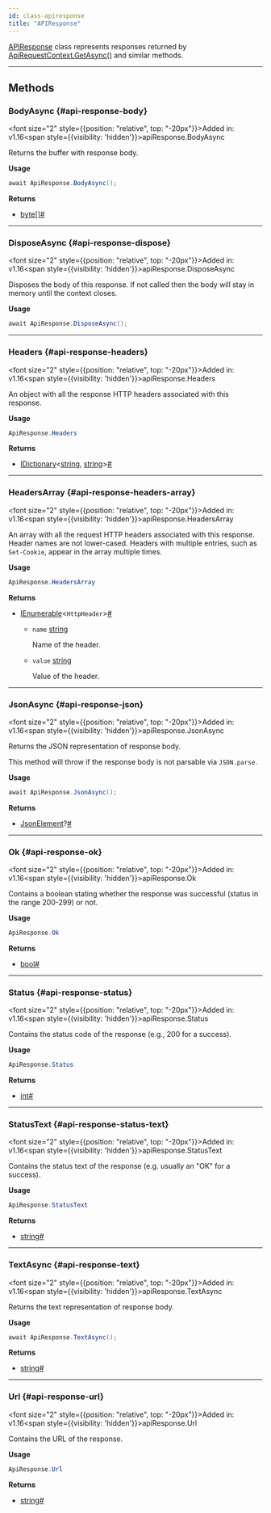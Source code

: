```yaml
---
id: class-apiresponse
title: "APIResponse"
---
```



[APIResponse] class represents responses returned by [ApiRequestContext.GetAsync()](/api/class-apirequestcontext.mdx#api-request-context-get) and similar methods.


---

## Methods

### BodyAsync {#api-response-body}

<font size="2" style={{position: "relative", top: "-20px"}}>Added in: v1.16</font><span style={{visibility: 'hidden'}}>apiResponse.BodyAsync</span>

Returns the buffer with response body.

**Usage**

```csharp
await ApiResponse.BodyAsync();
```

**Returns**
- [byte]&#91;&#93;<a aria-hidden="true" tabindex="-1" class="list-anchor-link" id="api-response-body-return"/><a href="#api-response-body-return" class="list-anchor">#</a>

---

### DisposeAsync {#api-response-dispose}

<font size="2" style={{position: "relative", top: "-20px"}}>Added in: v1.16</font><span style={{visibility: 'hidden'}}>apiResponse.DisposeAsync</span>

Disposes the body of this response. If not called then the body will stay in memory until the context closes.

**Usage**

```csharp
await ApiResponse.DisposeAsync();
```

---

### Headers {#api-response-headers}

<font size="2" style={{position: "relative", top: "-20px"}}>Added in: v1.16</font><span style={{visibility: 'hidden'}}>apiResponse.Headers</span>

An object with all the response HTTP headers associated with this response.

**Usage**

```csharp
ApiResponse.Headers
```

**Returns**
- [IDictionary]<[string], [string]><a aria-hidden="true" tabindex="-1" class="list-anchor-link" id="api-response-headers-return"/><a href="#api-response-headers-return" class="list-anchor">#</a>

---

### HeadersArray {#api-response-headers-array}

<font size="2" style={{position: "relative", top: "-20px"}}>Added in: v1.16</font><span style={{visibility: 'hidden'}}>apiResponse.HeadersArray</span>

An array with all the request HTTP headers associated with this response. Header names are not lower-cased. Headers with multiple entries, such as `Set-Cookie`, appear in the array multiple times.

**Usage**

```csharp
ApiResponse.HeadersArray
```

**Returns**
- [IEnumerable]<`HttpHeader`><a aria-hidden="true" tabindex="-1" class="list-anchor-link" id="api-response-headers-array-return"/><a href="#api-response-headers-array-return" class="list-anchor">#</a>
  - `name` [string]
    
    Name of the header.
  - `value` [string]
    
    Value of the header.

---

### JsonAsync {#api-response-json}

<font size="2" style={{position: "relative", top: "-20px"}}>Added in: v1.16</font><span style={{visibility: 'hidden'}}>apiResponse.JsonAsync</span>

Returns the JSON representation of response body.

This method will throw if the response body is not parsable via `JSON.parse`.

**Usage**

```csharp
await ApiResponse.JsonAsync();
```

**Returns**
- [JsonElement]?<a aria-hidden="true" tabindex="-1" class="list-anchor-link" id="api-response-json-return"/><a href="#api-response-json-return" class="list-anchor">#</a>

---

### Ok {#api-response-ok}

<font size="2" style={{position: "relative", top: "-20px"}}>Added in: v1.16</font><span style={{visibility: 'hidden'}}>apiResponse.Ok</span>

Contains a boolean stating whether the response was successful (status in the range 200-299) or not.

**Usage**

```csharp
ApiResponse.Ok
```

**Returns**
- [bool]<a aria-hidden="true" tabindex="-1" class="list-anchor-link" id="api-response-ok-return"/><a href="#api-response-ok-return" class="list-anchor">#</a>

---

### Status {#api-response-status}

<font size="2" style={{position: "relative", top: "-20px"}}>Added in: v1.16</font><span style={{visibility: 'hidden'}}>apiResponse.Status</span>

Contains the status code of the response (e.g., 200 for a success).

**Usage**

```csharp
ApiResponse.Status
```

**Returns**
- [int]<a aria-hidden="true" tabindex="-1" class="list-anchor-link" id="api-response-status-return"/><a href="#api-response-status-return" class="list-anchor">#</a>

---

### StatusText {#api-response-status-text}

<font size="2" style={{position: "relative", top: "-20px"}}>Added in: v1.16</font><span style={{visibility: 'hidden'}}>apiResponse.StatusText</span>

Contains the status text of the response (e.g. usually an "OK" for a success).

**Usage**

```csharp
ApiResponse.StatusText
```

**Returns**
- [string]<a aria-hidden="true" tabindex="-1" class="list-anchor-link" id="api-response-status-text-return"/><a href="#api-response-status-text-return" class="list-anchor">#</a>

---

### TextAsync {#api-response-text}

<font size="2" style={{position: "relative", top: "-20px"}}>Added in: v1.16</font><span style={{visibility: 'hidden'}}>apiResponse.TextAsync</span>

Returns the text representation of response body.

**Usage**

```csharp
await ApiResponse.TextAsync();
```

**Returns**
- [string]<a aria-hidden="true" tabindex="-1" class="list-anchor-link" id="api-response-text-return"/><a href="#api-response-text-return" class="list-anchor">#</a>

---

### Url {#api-response-url}

<font size="2" style={{position: "relative", top: "-20px"}}>Added in: v1.16</font><span style={{visibility: 'hidden'}}>apiResponse.Url</span>

Contains the URL of the response.

**Usage**

```csharp
ApiResponse.Url
```

**Returns**
- [string]<a aria-hidden="true" tabindex="-1" class="list-anchor-link" id="api-response-url-return"/><a href="#api-response-url-return" class="list-anchor">#</a>


[Accessibility]: /api/class-accessibility.mdx "Accessibility"
[APIRequest]: /api/class-apirequest.mdx "APIRequest"
[APIRequestContext]: /api/class-apirequestcontext.mdx "APIRequestContext"
[APIResponse]: /api/class-apiresponse.mdx "APIResponse"
[APIResponseAssertions]: /api/class-apiresponseassertions.mdx "APIResponseAssertions"
[Browser]: /api/class-browser.mdx "Browser"
[BrowserContext]: /api/class-browsercontext.mdx "BrowserContext"
[BrowserType]: /api/class-browsertype.mdx "BrowserType"
[ConsoleMessage]: /api/class-consolemessage.mdx "ConsoleMessage"
[Dialog]: /api/class-dialog.mdx "Dialog"
[Download]: /api/class-download.mdx "Download"
[ElementHandle]: /api/class-elementhandle.mdx "ElementHandle"
[FileChooser]: /api/class-filechooser.mdx "FileChooser"
[FormData]: /api/class-formdata.mdx "FormData"
[Frame]: /api/class-frame.mdx "Frame"
[FrameLocator]: /api/class-framelocator.mdx "FrameLocator"
[JSHandle]: /api/class-jshandle.mdx "JSHandle"
[Keyboard]: /api/class-keyboard.mdx "Keyboard"
[Locator]: /api/class-locator.mdx "Locator"
[LocatorAssertions]: /api/class-locatorassertions.mdx "LocatorAssertions"
[Mouse]: /api/class-mouse.mdx "Mouse"
[Page]: /api/class-page.mdx "Page"
[PageAssertions]: /api/class-pageassertions.mdx "PageAssertions"
[Playwright]: /api/class-playwright.mdx "Playwright"
[PlaywrightAssertions]: /api/class-playwrightassertions.mdx "PlaywrightAssertions"
[Request]: /api/class-request.mdx "Request"
[Response]: /api/class-response.mdx "Response"
[Route]: /api/class-route.mdx "Route"
[Selectors]: /api/class-selectors.mdx "Selectors"
[TimeoutError]: /api/class-timeouterror.mdx "TimeoutError"
[Touchscreen]: /api/class-touchscreen.mdx "Touchscreen"
[Tracing]: /api/class-tracing.mdx "Tracing"
[Video]: /api/class-video.mdx "Video"
[WebSocket]: /api/class-websocket.mdx "WebSocket"
[WebSocketFrame]: /api/class-websocketframe.mdx "WebSocketFrame"
[Worker]: /api/class-worker.mdx "Worker"
[Element]: https://developer.mozilla.org/en-US/docs/Web/API/element "Element"
[EvaluationArgument]: /evaluating.mdx#evaluation-argument "EvaluationArgument"
[Promise]: https://developer.mozilla.org/en-US/docs/Web/JavaScript/Reference/Global_Objects/Promise "Promise"
[iterator]: https://developer.mozilla.org/en-US/docs/Web/JavaScript/Reference/Iteration_protocols "Iterator"
[origin]: https://developer.mozilla.org/en-US/docs/Glossary/Origin "Origin"
[selector]: https://developer.mozilla.org/en-US/docs/Web/CSS/CSS_Selectors "selector"
[Serializable]: https://developer.mozilla.org/en-US/docs/Web/JavaScript/Reference/Global_Objects/JSON/stringify#Description "Serializable"
[UIEvent.detail]: https://developer.mozilla.org/en-US/docs/Web/API/UIEvent/detail "UIEvent.detail"
[UnixTime]: https://en.wikipedia.org/wiki/Unix_time "Unix Time"
[xpath]: https://developer.mozilla.org/en-US/docs/Web/XPath "xpath"

[bool]: https://docs.microsoft.com/en-us/dotnet/api/system.boolean "bool"
[double]: https://docs.microsoft.com/en-us/dotnet/api/system.double "double"
[byte]: https://docs.microsoft.com/en-us/dotnet/api/system.byte "byte"
[int]: https://docs.microsoft.com/en-us/dotnet/api/system.int32 "int"
[void]: https://docs.microsoft.com/en-us/dotnet/csharp/language-reference/builtin-types/void "void"
[string]: https://docs.microsoft.com/en-us/dotnet/api/system.string "string"
[URL]: https://nodejs.org/api/url.html "URL"
[Regex]: https://docs.microsoft.com/en-us/dotnet/api/system.text.regularexpressions.regex "Regex"

[Action]: https://docs.microsoft.com/en-us/dotnet/api/system.action-1 "Action"
[Func]: https://docs.microsoft.com/en-us/dotnet/api/system.func-2 "Func"
[IEnumerable]: https://docs.microsoft.com/en-us/dotnet/api/system.collections.ienumerable "IEnumerable"
[IDictionary]: https://docs.microsoft.com/en-us/dotnet/api/system.collections.idictionary "IDictionary"
[Task]: https://docs.microsoft.com/en-us/dotnet/api/system.threading.tasks.task?view=net-5.0 "Task"
[IReadOnlyDictionary]: https://docs.microsoft.com/en-us/dotnet/api/system.collections.generic.ireadonlydictionary-2 "IReadOnlyDictionary"
[JsonElement]: https://docs.microsoft.com/en-us/dotnet/api/system.text.json.jsonelement "JsonElement"

[all available image tags]: https://mcr.microsoft.com/en-us/product/playwright/dotnet/about "all available image tags"
[Docker Hub]: https://hub.docker.com/_/microsoft-playwright-dotnet "Docker Hub"
[Dockerfile.focal]: https://github.com/microsoft/playwright-dotnet/blob/main/utils/docker/Dockerfile.focal "Dockerfile.focal"
